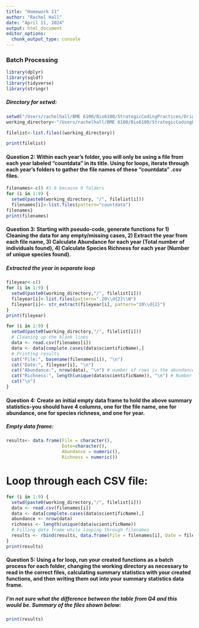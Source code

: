 ```yaml
---
title: "Homework 11"
author: "Rachel Hall"
date: "April 11, 2024" 
output: html_document
editor_options: 
  chunk_output_type: console
---
```


### Batch Processing

 <!-- Downloading Prelims -->
```r
library(dplyr)
library(sqldf)
library(tidyverse)
library(stringr)
```

##### Directory for setwd:
```r
setwd("/Users/rachelhall/BME 6100/Bio6100/StrategicCodingPractices/OriginalData")
working_directory<-"/Users/rachelhall/BME 6100/Bio6100/StrategicCodingPractices/OriginalData"

filelist<-list.files((working_directory))
```
```r
print(filelist)
```

<!-- # paste0("Here is"," the"," filepath: ", filelist[1]) -->

#### Question 2: Within each year’s folder, you will only be using a file from each year labeled “countdata” in its title. Using for loops, iterate through each year’s folders to gather the file names of these “countdata” .csv files.

```r
filenames<-c() #1-9 because 9 folders 
for (i in 1:9) {
  setwd(paste0(working_directory, "/", filelist[i]))
  filenames[i]<-list.files(pattern="countdata")
filenames}
print(filenames)
```

#### Question 3: Starting with pseudo-code, generate functions for 1) Cleaning the data for any empty/missing cases, 2) Extract the year from each file name, 3) Calculate Abundance for each year (Total number of individuals found), 4) Calculate Species Richness for each year (Number of unique species found).

##### Extracted the year in separate loop
```r
fileyear<-c()
for (i in 1:9) {
  setwd(paste0(working_directory,"/", filelist[i]))
  fileyear[i]<-list.files(pattern=".20\\d{2}\\W")
  fileyear[i]<- str_extract(fileyear[i], pattern="20\\d{2}")
}
print(fileyear)

for (i in 1:9) {
  setwd(paste0(working_directory,"/", filelist[i]))
  # Cleaning up the blank lines
  data <- read.csv(filenames[i])
  data <- data[complete.cases(data$scientificName),]
  # Printing results
  cat("File:", basename(filenames[i]), "\n")
  cat("Date:", fileyear[i], "\n") 
  cat("Abundance:", nrow(data), "\n") # number of rows is the abundance
  cat("Richness:", length(unique(data$scientificName)), "\n") # Number of unique species in scientificName column
  cat("\n")
}
```

#### Question 4: Create an initial empty data frame to hold the above summary statistics-you should have 4 columns, one for the file name, one for abundance, one for species richness, and one for year.

##### Empty data frame:
```r
results<- data.frame(File = character(),
                     Date=character(),
                     Abundance = numeric(),
                     Richness = numeric())
```

# Loop through each CSV file:
```r
for (i in 1:9) {
  setwd(paste0(working_directory,"/", filelist[i]))
  data <- read.csv(filenames[i])
  data <- data[complete.cases(data$scientificName),]
  abundance <- nrow(data)
  richness <- length(unique(data$scientificName))
  # Filling data frame while looping through filenames  
  results <- rbind(results, data.frame(File = filenames[i], Date = fileyear[i], Abundance = abundance, Richness = richness))
}
print(results)
```

#### Question 5: Using a for loop, run your created functions as a batch process for each folder, changing the working directory as necessary to read in the correct files, calculating summary statistics with your created functions, and then writing them out into your summary statistics data frame.

##### I'm not sure what the difference between the table from Q4 and this would be. Summary of the files shown below:
```r
print(results)
```
